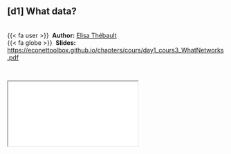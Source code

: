 
::: {.callout-note icon=true appearance="simple"}
## [d1] What data? {.unnumbered}

<br />
{{< fa user >}} &nbsp;**Author:** [Elisa Thébault](https://iees-paris.fr/annuaire/thebault-elisa/)<br/>
{{< fa globe >}} &nbsp;**Slides:** <https://econettoolbox.github.io/chapters/cours/day1_cours3_WhatNetworks.pdf>
:::


<br />

<div class="container">
  <iframe class="responsive-iframe" src="cours/day1_cours3_WhatNetworks.pdf"></iframe>
</div> 

